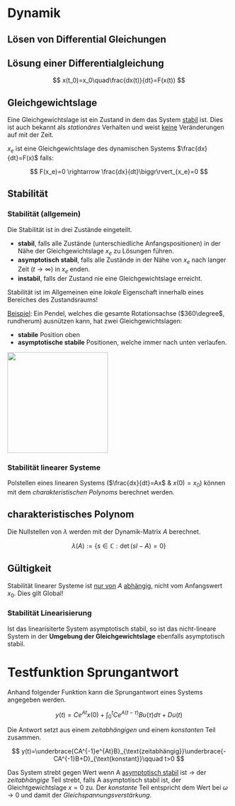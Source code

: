 # Dynamik

## Lösen von Differential Gleichungen

::: callout-important
## Lösung einer Differentialgleichung

$$
x(t_0)=x_0\quad\frac{dx(t)}{dt}=F(x(t))
$$
:::

## Gleichgewichtslage

Eine Gleichgewichtslage ist ein Zustand in dem das System [stabil]{.underline} ist. Dies ist auch bekannt als *stationäres* Verhalten und weist [keine]{.underline} Veränderungen auf mit der Zeit.

$x_e$ ist eine Gleichgewichtslage des dynamischen Systems $\frac{dx}{dt}=F(x)$ falls:

$$
F(x_e)=0 \rightarrow \frac{dx}{dt}\biggr\rvert_{x_e}=0
$$

## Stabilität

::: callout-note
### Stabilität (allgemein)

Die Stabilität ist in drei Zustände eingeteilt.

-   **stabil**, falls alle Zustände (unterschiedliche Anfangspositionen) in der Nähe der Gleichgewichtslage $x_e$ zu Lösungen führen.
-   **asymptotisch stabil**, falls alle Zustände in der Nähe von $x_e$ nach langer Zeit ($t \rightarrow \infty$) in $x_e$ enden.
-   **instabil**, falls der Zustand nie eine Gleichgewichtslage erreicht.

Stabilität ist im Allgemeinen eine *lokale* Eigenschaft innerhalb eines Bereiches des Zustandsraums!
:::

[Beispiel]{.underline}: Ein Pendel, welches die gesamte Rotationsachse ($360\degree$, rundherum) ausnützen kann, hat zwei Gleichgewichtslagen:

-   **stabile** Position oben
-   **asymptotische stabile** Positionen, welche immer nach unten verlaufen.

![](images/dynamik\stationary_point.png){fig-align="center" width="6cm"}

### Stabilität linearer Systeme

```{=latex}
\begin{center}\begin{tikzpicture}

% x-Axis nodes
\node (xStart) at (-3,0) {};
\node (xEnd) at (3,0) {};

% y-Axis nodes
\node (yStart) at (0,-2.5) {};
\node (yEnd) at (0,2.5) {};

% Coloured Areas
\fill[green!50!orange!20] (-2.5,2) -- (-2.5,-2) -- (0,-2) -- (0,2) -- (-2.5,2);
\fill[red!50!orange!20] (2.5,2) -- (2.5,-2) -- (0,-2) -- (0,2) -- (2.5,2);

% Axis Arrows + Descriptions
\draw[-latex] (xStart) -- node[right = 2.75cm]{Re$(s)$} (xEnd);
\draw[-latex] (yStart) -- node[above = 2.3cm]{Im$(s)$} (yEnd);

% Area Descriptions
\node at (-1.25,1) {stabil};
\node at (1.25,1) {instabil};
\end{tikzpicture}\end{center}
```
Polstellen eines linearen Systems ($\frac{dx}{dt}=Ax$ & $x(0)=x_0$) können mit dem *charakteristischen Polynoms* berechnet werden.

::: callout-note
## charakteristisches Polynom

Die Nullstellen von $\lambda$ werden mit der Dynamik-Matrix $A$ berechnet.

$$
\lambda(A) := \{s \in \mathbb{C} :  \det(sI-A)=0\}
$$
:::

::: callout-caution
## Gültigkeit

Stabilität linearer Systeme ist [nur von]{.underline} $A$ [abhängig]{.underline}, nicht vom Anfangswert $x_0$. Dies gilt Global!
:::

### Stabilität Linearisierung

Ist das linearisiterte System asymptotisch stabil, so ist das nicht-lineare System in der **Umgebung der Gleichgewichtslage** ebenfalls asymptotisch stabil.

# Testfunktion Sprungantwort

Anhand folgender Funktion kann die Sprungantwort eines Systems angegeben werden.

$$
y(t)=Ce^{At}x(0)+\int^t_0Ce^{A(t-\tau)}Bu(\tau)d\tau+Du(t)
$$

Die Antwort setzt aus einem *zeitabhängigen* und einem *konstanten* Teil zusammen.

$$
y(t)=\underbrace{CA^{-1}e^{At}B}_{\text{zeitabhängig}}\underbrace{-CA^{-1}B+D}_{\text{konstant}}\qquad t>0
$$

Das System strebt gegen Wert wenn A [asymptotisch stabil]{.underline} ist $\rightarrow$ der *zeitabhängige* Teil strebt, falls A asymptotisch stabil ist, der Gleichtgewichtslage $x=0$ zu. Der *konstante* Teil entspricht dem Wert bei $\omega\rightarrow 0$ und damit der *Gleichspannungsverstärkung*.